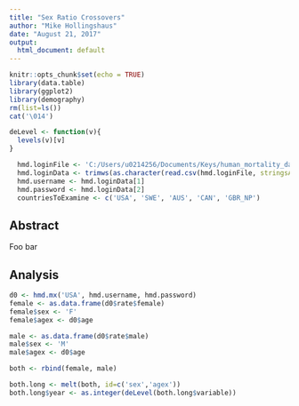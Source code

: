 ```yaml
---
title: "Sex Ratio Crossovers"
author: "Mike Hollingshaus"
date: "August 21, 2017"
output:
  html_document: default
---
```


```r
knitr::opts_chunk$set(echo = TRUE)
library(data.table)
library(ggplot2)
library(demography)
rm(list=ls())
cat('\014')
```

```r
deLevel <- function(v){
  levels(v)[v]
}
```

```r
  hmd.loginFile <- 'C:/Users/u0214256/Documents/Keys/human_mortality_database.csv'  
  hmd.loginData <- trimws(as.character(read.csv(hmd.loginFile, stringsAsFactors = FALSE)[1,]))
  hmd.username <- hmd.loginData[1]
  hmd.password <- hmd.loginData[2]
  countriesToExamine <- c('USA', 'SWE', 'AUS', 'CAN', 'GBR_NP')
```


## Abstract

Foo bar

## Analysis

``` r
d0 <- hmd.mx('USA', hmd.username, hmd.password)
female <- as.data.frame(d0$rate$female)
female$sex <- 'F'
female$agex <- d0$age

male <- as.data.frame(d0$rate$male)
male$sex <- 'M'
male$agex <- d0$age

both <- rbind(female, male)

both.long <- melt(both, id=c('sex','agex'))
both.long$year <- as.integer(deLevel(both.long$variable))

```


